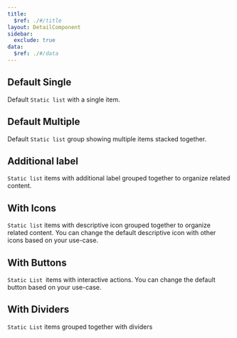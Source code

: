 ```yaml
---
title:
  $ref: ./#/title
layout: DetailComponent
sidebar:
  exclude: true
data:
  $ref: ./#/data
---
```


<LivePreviewControls>

  <LivePreview componentName="static-list" exampleName="DefaultSingle" >

## Default Single

Default `Static list` with a single item.

  </LivePreview>

  <LivePreview componentName="static-list" exampleName="DefaultMultiple" >

## Default Multiple

Default `Static list` group showing multiple items stacked together. 

  </LivePreview>

  <LivePreview componentName="static-list" exampleName="AdditionalLabel" >

  ## Additional label

`Static list` items with additional label  grouped together to organize related content.
  </LivePreview>

  <LivePreview componentName="static-list" exampleName="WithIcons" >

## With Icons

`Static list` items with descriptive icon  grouped together to organize related content. You can change the default descriptive icon with other icons based on your use-case.

  </LivePreview>

  <LivePreview componentName="static-list" exampleName="WithButtons" >

## With Buttons

`Static List `items with interactive actions. You can change the default button based on your use-case.

  </LivePreview>

  <LivePreview componentName="static-list" exampleName="WithDividers" >

## With Dividers

`Static List` items grouped together with dividers

  </LivePreview>

</LivePreviewControls>
